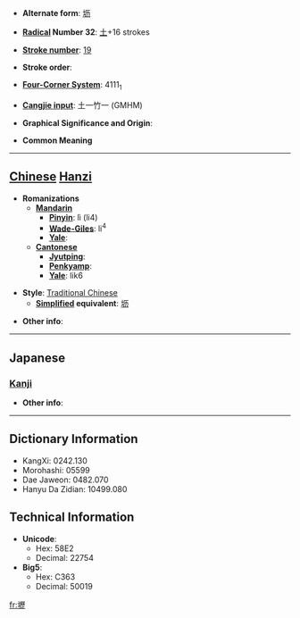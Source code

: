 * '''Alternate form''': [[坜]]

* '''[[Wiktionary:Chinese radical index| Radical]] Number 32''': [[Wiktionary:Chinese radical index 土|土]]+16 strokes

* '''[[Wiktionary:Chinese total strokes index|Stroke number]]''': [[Wiktionary:Chinese total strokes index 19|19]]

* '''Stroke order''': 

* '''[[Wiktionary:Chinese four corner index|Four-Corner System]]''': 4111<sub>1</sub>

* '''[[Wiktionary:Chinese Cangjie index|Cangjie input]]''': 土一竹一 (GMHM)

* '''Graphical Significance and Origin''': 

* '''Common Meaning'''

----

== [[Chinese]] [[Hanzi]] ==

* '''Romanizations'''
** '''[[Mandarin]]'''
*** '''[[Pinyin]]''': lì (li4)
*** '''[[Wade-Giles]]''': li<sup>4</sup>
*** '''[[Yale]]''': 
** '''[[Cantonese]]'''
*** '''[[Jyutping]]''':
*** '''[[Penkyamp]]''': 
*** '''[[Yale]]''': lik6

* '''Style''': [[Traditional Chinese]] 
** '''[[Simplified Chinese|Simplified]] equivalent''': [[坜]]

* '''Other info''': 

----

==Japanese==
===[[Kanji]]===
{{kanji|on readings=[[れき]] (reki), [[りゃく]] (ryaku)
|kun readings=[[あな]] (ana)
}}

* '''Other info''':  

----

== Dictionary Information ==

* KangXi: 0242.130
* Morohashi: 05599
* Dae Jaweon: 0482.070
* Hanyu Da Zidian: 10499.080

== Technical Information ==

* '''Unicode''':
** Hex: 58E2
** Decimal: 22754
* '''Big5''':
** Hex: C363
** Decimal: 50019

[[fr:壢]]